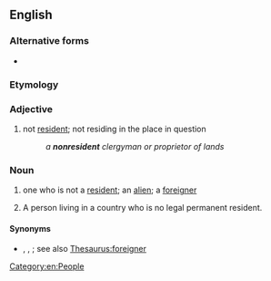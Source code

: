 {{also|non-resident}}

==English==

===Alternative forms===
* {{l|en|non-resident}}

===Etymology===
{{PIE root|en|sed}}
{{prefix|en|non|resident}}

===Adjective===
{{en-adj|-}}

# not [[resident]]; not residing in the place in question
#: ''a '''nonresident''' clergyman or proprietor of lands''
#:{{syn|en|alien|foreign}}

===Noun===
{{en-noun}}

# one who is not a [[resident]]; an [[alien]]; a [[foreigner]]
# {{lb|en|legal}} A person living in a country who is no legal permanent resident.

====Synonyms====
* {{sense|foreigner}} {{l|en|outlander}}, {{l|en|ousider}}, {{l|en|peregrine}}; see also [[Thesaurus:foreigner]]

[[Category:en:People]]